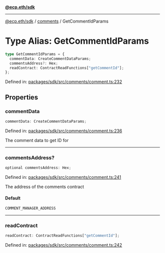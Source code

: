 [**@ecp.eth/sdk**](../../index.mdx)

***

[@ecp.eth/sdk](/sdk-reference/index.mdx) / [comments](/sdk-reference/comments/index.mdx) / GetCommentIdParams

# Type Alias: GetCommentIdParams

```ts
type GetCommentIdParams = {
  commentData: CreateCommentDataParams;
  commentsAddress?: Hex;
  readContract: ContractReadFunctions["getCommentId"];
};
```

Defined in: [packages/sdk/src/comments/comment.ts:232](https://github.com/ecp-eth/comments-monorepo/blob/main/packages/sdk/src/comments/comment.ts#L232)

## Properties

### commentData

```ts
commentData: CreateCommentDataParams;
```

Defined in: [packages/sdk/src/comments/comment.ts:236](https://github.com/ecp-eth/comments-monorepo/blob/main/packages/sdk/src/comments/comment.ts#L236)

The comment data to get ID for

***

### commentsAddress?

```ts
optional commentsAddress: Hex;
```

Defined in: [packages/sdk/src/comments/comment.ts:241](https://github.com/ecp-eth/comments-monorepo/blob/main/packages/sdk/src/comments/comment.ts#L241)

The address of the comments contract

#### Default

```ts
COMMENT_MANAGER_ADDRESS
```

***

### readContract

```ts
readContract: ContractReadFunctions["getCommentId"];
```

Defined in: [packages/sdk/src/comments/comment.ts:242](https://github.com/ecp-eth/comments-monorepo/blob/main/packages/sdk/src/comments/comment.ts#L242)
